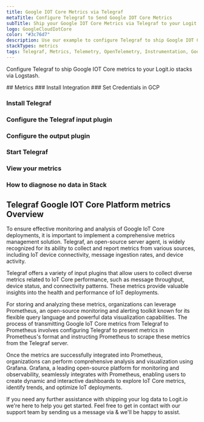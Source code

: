 ```yaml
---
title: Google IOT Core Metrics via Telegraf
metaTitle: Configure Telegraf to Send Google IOT Core Metrics
subTitle: Ship your Google IOT Core Metrics via Telegraf to your Logit.io Stack
logo: GoogleCloudIotCore
color: "#3c76d7"
description: Use our example to configure Telegraf to ship Google IOT Core metrics to Logit.io. Configure Telegraf to send Google IOT Core metrics to Logstash or Elastic.
stackTypes: metrics
tags: Telegraf, Metrics, Telemetry, OpenTelemetry, Instrumentation, Google IOT Core, Internet of Things, IoT, Iot
---
```


Configure Telegraf to ship Google IOT Core metrics to your Logit.io stacks via Logstash.

<Steps>
  ## Metrics
  ### Install Integration
  <InstallIntegration/>
  ### Set Credentials in GCP

  <SetGCPCredentials intro="Google IoT Core is a managed service within Google Cloud that enables organizations to securely connect, manage, and ingest data from IoT devices at scale. IoT Core provides a reliable infrastructure and a suite of tools for managing and analyzing IoT data, allowing organizations to build robust IoT solutions."/>
  
  ### Install Telegraf

  <InstallTelegraf />

  ### Configure the Telegraf input plugin

  <TelegrafStackDriverInput metric_type="cloudiot.googleapis.com"/>

  ### Configure the output plugin

  <TelegrafOutputPlugin />

  ### Start Telegraf

  <StartTelegraf />

  ### View your metrics
  <LaunchStack stackType="metrics" source="Google_IOT_Core_Metrics_via_Telegraf" utmMedium="metrics" utmCampaign="telegraf-GoogleIotCore-metrics" />

  ### How to diagnose no data in Stack

  <DiagnoseNoData />
</Steps>

## Telegraf Google IOT Core Platform metrics Overview

To ensure effective monitoring and analysis of Google IoT Core deployments, it is important to implement 
a comprehensive metrics management solution. Telegraf, an open-source server agent, is widely recognized 
for its ability to collect and report metrics from various sources, including IoT device connectivity, 
message ingestion rates, and device activity.

Telegraf offers a variety of input plugins that allow users to collect diverse metrics related to IoT 
Core performance, such as message throughput, device status, and connectivity patterns. These metrics 
provide valuable insights into the health and performance of IoT deployments.

For storing and analyzing these metrics, organizations can leverage Prometheus, an open-source monitoring 
and alerting toolkit known for its flexible query language and powerful data visualization capabilities. 
The process of transmitting Google IoT Core metrics from Telegraf to Prometheus involves configuring 
Telegraf to present metrics in Prometheus's format and instructing Prometheus to scrape these metrics from the Telegraf server.

Once the metrics are successfully integrated into Prometheus, organizations can perform comprehensive 
analysis and visualization using Grafana. Grafana, a leading open-source platform for monitoring and 
observability, seamlessly integrates with Prometheus, enabling users to create dynamic and interactive 
dashboards to explore IoT Core metrics, identify trends, and optimize IoT deployments.

If you need any further assistance with shipping your log data to Logit.io we're here to help you get started. 
Feel free to get in contact with our support team by sending us a message via <IntercomButton text="live chat" /> & we'll be happy to assist.